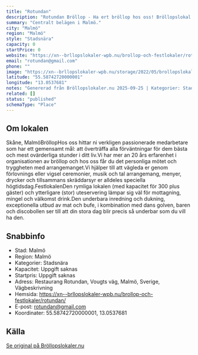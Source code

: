 ```yaml
---
title: "Rotundan"
description: "Rotundan Bröllop - Ha ert bröllop hos oss! Bröllopslokal Malmö. Skicka gärna en förfrågan så hjälper vi Er!"
summary: "Centralt belägen i Malmö."
city: "Malmö"
region: "Malmö"
style: "Stadsnära"
capacity: 0
startPrice: 0
website: "https://xn--brllopslokaler-wpb.nu/brollop-och-festlokaler/rotundan/"
email: "rotundan@gmail.com"
phone: ""
image: "https://xn--brllopslokaler-wpb.nu/storage/2022/05/brollopslokal-festlokal-brollop-festvaning-malmo-rotundan-frst.webp"
latitude: "55.58742720000001"
longitude: "13.0537681"
notes: "Genererad från Bröllopslokaler.nu 2025-09-25 | Kategorier: Stadsnära"
related: []
status: "published"
schemaType: "Place"
---
```


## Om lokalen

Skåne, MalmöBröllopHos oss hittar ni verkligen passionerade medarbetare som har ett gemensamt mål: att överträffa alla förväntningar för dem bästa och mest ovärderliga stunder i ditt liv.Vi har mer an 20 års erfarenhet i organisationen av bröllop och hos oss får du det personliga mötet och tryggheten med arrangemanget.Vi hjälper till att vägleda er genom förlovnings eller vigsel ceremonier, musik och tal arrangemang, menyer, drycker och tillsammans skräddarsyr er alldeles speciella högtidsdag.FestlokalenDen rymliga lokalen (med kapacitet för 300 plus gäster) och ytterligare (stor) uteservering lämpar sig väl för mottagning, mingel och välkomst drink.Den underbara inredning och dukning, exceptionella utbud av mat och bufe, i kombination med dans golven, baren och discobollen ser till att din stora dag blir precis så underbar som du vill ha den.

## Snabbinfo

- Stad: Malmö
- Region: Malmö
- Kategorier: Stadsnära
- Kapacitet: Uppgift saknas
- Startpris: Uppgift saknas
- Adress: Restaurang Rotundan, Vougts väg, Malmö, Sverige, Vägbeskrivning
- Hemsida: https://xn--brllopslokaler-wpb.nu/brollop-och-festlokaler/rotundan/
- E-post: rotundan@gmail.com
- Koordinater: 55.58742720000001, 13.0537681

## Källa

[Se original på Bröllopslokaler.nu](https://xn--brllopslokaler-wpb.nu/brollop-och-festlokaler/rotundan/)
